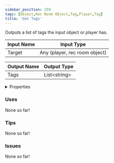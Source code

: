 ```yaml
---
sidebar_position: 259
tags: [Object,Rec Room Object,Tag,Player,Tag]
title: 'Get Tags'
---
```


Outputs a list of tags the input object or player has.



<IChip uuid="e67cfcb7-03e8-4152-ba41-af8ca61d93fb"/>

| Input Name | Input Type |
|-----------|-----------|
| Target | Any (player, rec room object) |

| Output Name | Output Type |
|-----------|-----------|
| Tags | List\<string\> |


<details>
  <summary>Properties</summary>
  <div>
    <div>
    <table>
      <thead>
        <tr>
          <th>Is beta required?</th>
          <th>No</th>
        </tr>
        <tr>
          <th>Is this chip a trolling risk?</th>
          <th>No</th>
        </tr>
        <tr>
          <th>Is this chip a role assignment risk?</th>
          <th>No</th>
        </tr>
        <tr>
          <th>Chip UUID</th>
          <th>e67cfcb7-03e8-4152-ba41-af8ca61d93fb</th>
        </tr>
        <tr>
          <th>Room availability</th>
          <th>Available everywhere</th>
        </tr>
      </thead>
    </table>
    </div>
  </div>
</details>

### Uses

None so far!

### Tips

None so far!

### Issues

None so far!